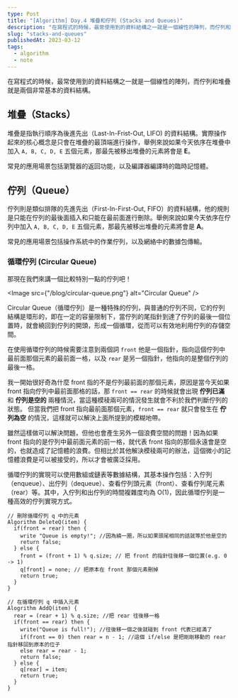 ```yaml
---
type: Post
title: "[Algorithm] Day.4 堆疊和佇列 (Stacks and Queues)"
description: "在寫程式的時候，最常使用到的資料結構之一就是一個線性的陣列，而佇列和堆疊就是兩個非常基本的資料結構。"
slug: "stacks-and-queues"
publishedAt: 2023-03-12
tags:
  - algorithm
  - note
---
```


在寫程式的時候，最常使用到的資料結構之一就是一個線性的陣列，而佇列和堆疊就是兩個非常基本的資料結構。

## 堆疊（Stacks）

堆疊是指執行順序為後進先出（Last-In-Frist-Out, LIFO) 的資料結構。實際操作起來的核心概念是只會在堆疊的最頂端進行操作，舉例來說如果今天依序在堆疊中加入 `A, B, C, D, E` 五個元素，那最先被移出堆疊的元素將會是 **E**。

常見的應用場景包括瀏覽器的返回功能，以及編譯器編譯時的臨時記憶體。

## 佇列（Queue）

佇列則是類似排隊的先進先出（First-In-First-Out, FIFO）的資料結構，他的規則是只能在佇列的最後面插入和只能在最前面進行刪除。舉例來說如果今天依序在佇列中加入 `A, B, C, D, E` 五個元素，那最先被移出堆疊的元素將會是 **A**。

常見的應用場景包括操作系統中的作業佇列，以及網絡中的數據包傳輸。

### 循環佇列 (Circular Queue)

那現在我們來講一個比較特別一點的佇列吧！

<Image src={"/blog/circular-queue.png"} alt="Circular Queue" />

Circular Queue（循環佇列）是一種特殊的佇列，與普通的佇列不同，它的佇列結構是環形的，即在一定的容量限制下，當佇列的尾指針到達了佇列的最後一個位置時，就會繞回到佇列的開頭，形成一個循環，從而可以有效地利用佇列的存儲空間。

在使用循環佇列的時候需要注意到兩個詞 `front` 他是一個指針，指向這個佇列中最前面那個元素的最前面一格，以及 `rear` 是另一個指針，他指向的是整個佇列的最後一格。

我一開始很好奇為什麼 front 指的不是佇列最前面的那個元素，原因是當今天如果 front 指向佇列中最前面那格的話，那 `front == rear` 的時候就會出現 **佇列已滿** 和 **佇列是空的** 兩種情況，當這種模稜兩可的情況發生就會不利於我們判斷佇列的狀態。
但當我們把 front 指向最前面那個元素，`front == rear` 就只會發生在 **佇列為空** 的情況，這樣就可以解決上面所提到的模糊地帶。

雖然這樣做可以解決問題，但他也會產生另外一個浪費空間的問題！因為如果 front 指向的是佇列中最前面元素的前一格，就代表 front 指向的那個永遠會是空的，也就造成了記憶體的浪費。但相比於其他解決模稜兩可的辦法，這個微小的記憶體浪費是可以被接受的，所以才會被廣泛採用。

循環佇列的實現可以使用數組或鏈表等數據結構，其基本操作包括：入佇列（enqueue）、出佇列（dequeue）、查看佇列頭元素（front）、查看佇列尾元素（rear）等。其中，入佇列和出佇列的時間複雜度均為 O(1)，因此循環佇列是一種高效的佇列實現方式。

```
// 刪除循環佇列 q 中的元素
Algorithm DeleteQ(item) {
  if(front = rear) then {
    write "Queue is empty!"; //因為繞一圈，所以如果頭尾相同的話就等於他是空的
    return false;
  } else {
    front = (front + 1) % q.size; // 把 front 的指針往後移一個位置(e.g. 0 -> 1)
    q[front] = none; // 把原本在 front 那個元素刪掉
    return true;
  }
}
```

```
// 在循環佇列 q 中插入元素
Alogrithm AddQ(item) {
  rear = (rear + 1) % q.size; //把 rear 往後移一格
  if(front == rear) then {
    write("Queue is full!"); //往後移一個之後就碰到 front 代表已經滿了
    if(front == 0) then rear = n - 1; //這個 if/else 是把剛剛移動的 rear 指針移回到原本的位子
    else rear = rear - 1;
    return false;
  } else {
    q[rear] = item;
    return true;
  }
}

```
